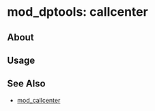 
# mod_dptools: callcenter 

 

## About

## Usage

## See Also

* [mod\_callcenter](../mod_callcenter_1049389.mdx#--)


